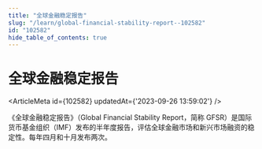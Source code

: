 ```yaml
---
title: "全球金融稳定报告"
slug: "/learn/global-financial-stability-report--102582"
id: "102582"
hide_table_of_contents: true
---
```



# 全球金融稳定报告

<ArticleMeta id={102582} updatedAt={'2023-09-26 13:59:02'} />
<div className='border-solid border-b border-t-0 my-4 border-[var(--ifm-color-gray-300)]' />

《全球金融稳定报告》（Global Financial Stability Report，简称 GFSR）是国际货币基金组织（IMF）发布的半年度报告，评估全球金融市场和新兴市场融资的稳定性。每年四月和十月发布两次。
